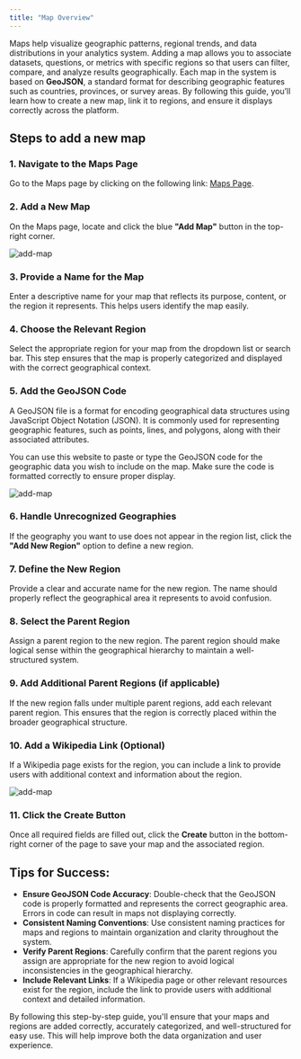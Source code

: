 ```yaml
---
title: "Map Overview" 
---
```


Maps help visualize geographic patterns, regional trends, and data distributions in your analytics system.
Adding a map allows you to associate datasets, questions, or metrics with specific regions so that users can filter, compare, and analyze results geographically.
Each map in the system is based on **GeoJSON**, a standard format for describing geographic features such as countries, provinces, or survey areas.
By following this guide, you’ll learn how to create a new map, link it to regions, and ensure it displays correctly across the platform.

## Steps to add a new map

### **1\. Navigate to the Maps Page**

Go to the Maps page by clicking on the following link: [Maps Page](https://dataprovider.voxdash.com/maps).

### **2\. Add a New Map**

On the Maps page, locate and click the blue **"Add Map"** button in the top-right corner.

<Frame>
  <img src="/images/map-list.png" alt="add-map" style={{ borderRadius: '0.5rem' }} />
</Frame>

### **3\. Provide a Name for the Map**

Enter a descriptive name for your map that reflects its purpose, content, or the region it represents. This helps users identify the map easily.


### **4\. Choose the Relevant Region**

Select the appropriate region for your map from the dropdown list or search bar. This step ensures that the map is properly categorized and displayed with the correct geographical context.


### **5\. Add the GeoJSON Code**

A GeoJSON file is a format for encoding geographical data structures using JavaScript Object Notation (JSON). It is commonly used for representing geographic features, such as points, lines, and polygons, along with their associated attributes.

You can use this website to paste or type the GeoJSON code for the geographic data you wish to include on the map. Make sure the code is formatted correctly to ensure proper display.

<Frame>
  <img src="/images/add-new.png" alt="add-map" style={{ borderRadius: '0.5rem' }} />
</Frame>

### **6\. Handle Unrecognized Geographies**

If the geography you want to use does not appear in the region list, click the **"Add New Region"** option to define a new region.

### **7\. Define the New Region**

Provide a clear and accurate name for the new region. The name should properly reflect the geographical area it represents to avoid confusion.

### **8\. Select the Parent Region**

Assign a parent region to the new region. The parent region should make logical sense within the geographical hierarchy to maintain a well-structured system.


### **9\. Add Additional Parent Regions (if applicable)**

If the new region falls under multiple parent regions, add each relevant parent region. This ensures that the region is correctly placed within the broader geographical structure.


### **10\. Add a Wikipedia Link (Optional)**

If a Wikipedia page exists for the region, you can include a link to provide users with additional context and information about the region.

<Frame>
  <img src="/images/add-region.png" alt="add-map" style={{ borderRadius: '0.5rem' }} />
</Frame>

### **11\. Click the Create Button**

Once all required fields are filled out, click the **Create** button in the bottom-right corner of the page to save your map and the associated region.

## **Tips for Success:**

* **Ensure GeoJSON Code Accuracy**: Double-check that the GeoJSON code is properly formatted and represents the correct geographic area. Errors in code can result in maps not displaying correctly.  
* **Consistent Naming Conventions**: Use consistent naming practices for maps and regions to maintain organization and clarity throughout the system.  
* **Verify Parent Regions**: Carefully confirm that the parent regions you assign are appropriate for the new region to avoid logical inconsistencies in the geographical hierarchy.  
* **Include Relevant Links**: If a Wikipedia page or other relevant resources exist for the region, include the link to provide users with additional context and detailed information.

By following this step-by-step guide, you'll ensure that your maps and regions are added correctly, accurately categorized, and well-structured for easy use. This will help improve both the data organization and user experience.
